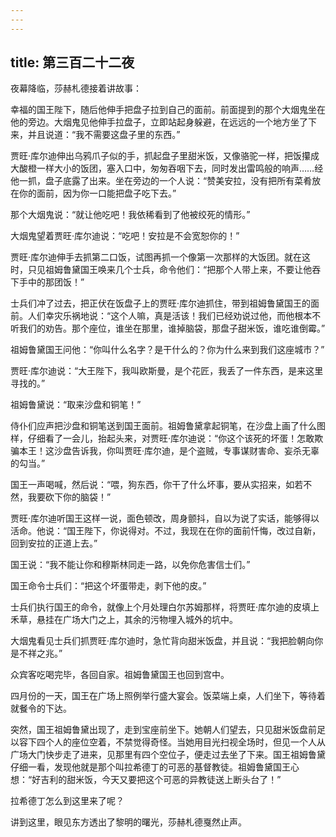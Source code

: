 ```yaml
---
---
---
```

title: 第三百二十二夜
---






夜幕降临，莎赫札德接着讲故事：





幸福的国王陛下，随后他伸手把盘子拉到自己的面前。前面提到的那个大烟鬼坐在他的旁边。大烟鬼见他伸手拉盘子，立即站起身躲避，在远远的一个地方坐了下来，并且说道：“我不需要这盘子里的东西。”

贾旺·库尔迪伸出乌鸦爪子似的手，抓起盘子里甜米饭，又像骆驼一样，把饭攥成大酸橙一样大小的饭团，塞入口中，匆匆吞咽下去，同时发出雷鸣般的响声……经他一抓，盘子底露了出来。坐在旁边的一个人说：“赞美安拉，没有把所有菜肴放在你的面前，因为你一口能把盘子吃下去。”

那个大烟鬼说：“就让他吃吧！我依稀看到了他被绞死的情形。”

大烟鬼望着贾旺·库尔迪说：“吃吧！安拉是不会宽恕你的！”

贾旺·库尔迪伸手去抓第二口饭，试图再抓一个像第一次那样的大饭团。就在这时，只见祖姆鲁黛国王唤来几个士兵，命令他们：“把那个人带上来，不要让他吞下手中的那团饭！”

士兵们冲了过去，把正伏在饭盘子上的贾旺·库尔迪抓住，带到祖姆鲁黛国王的面前。人们幸灾乐祸地说：“这个人嘛，真是活该！我们已经劝说过他，而他根本不听我们的劝告。那个座位，谁坐在那里，谁掉脑袋，那盘子甜米饭，谁吃谁倒霉。”

祖姆鲁黛国王问他：“你叫什么名字？是干什么的？你为什么来到我们这座城市？”

贾旺·库尔迪说：“大王陛下，我叫欧斯曼，是个花匠，我丢了一件东西，是来这里寻找的。”

祖姆鲁黛说：“取来沙盘和铜笔！”

侍仆们应声把沙盘和铜笔送到国王面前。祖姆鲁黛拿起铜笔，在沙盘上画了什么图样，仔细看了一会儿，抬起头来，对贾旺·库尔迪说：“你这个该死的坏蛋！怎敢欺骗本王！这沙盘告诉我，你叫贾旺·库尔迪，是个盗贼，专事谋财害命、妄杀无辜的勾当。”

国王一声喝喊，然后说：“喂，狗东西，你干了什么坏事，要从实招来，如若不然，我要砍下你的脑袋！”

贾旺·库尔迪听国王这样一说，面色顿改，周身颤抖，自以为说了实话，能够得以活命。他说：“国王陛下，你说得对。不过，我现在在你的面前忏悔，改过自新，回到安拉的正道上去。”

国王说：“我不能让你和穆斯林同走一路，以免你危害信士们。”

国王命令士兵们：“把这个坏蛋带走，剥下他的皮。”

士兵们执行国王的命令，就像上个月处理白尔苏姆那样，将贾旺·库尔迪的皮填上禾草，悬挂在广场大门之上，其余的污物埋入城外的坑中。

大烟鬼看见士兵们抓贾旺·库尔迪时，急忙背向甜米饭盘，并且说：“我把脸朝向你是不祥之兆。”

众宾客吃喝完毕，各回自家。祖姆鲁黛国王也回到宫中。





四月份的一天，国王在广场上照例举行盛大宴会。饭菜端上桌，人们坐下，等待着就餐令的下达。

突然，国王祖姆鲁黛出现了，走到宝座前坐下。她朝人们望去，只见甜米饭盘前足以容下四个人的座位空着，不禁觉得奇怪。当她用目光扫视全场时，但见一个人从广场大门快步走了进来，见那里有四个空位子，便走过去坐了下来。国王祖姆鲁黛仔细一看，发现他就是那个叫拉希德丁的可恶的基督教徒。祖姆鲁黛国王心想：“好吉利的甜米饭，今天又要把这个可恶的异教徒送上断头台了！”

拉希德丁怎么到这里来了呢？





讲到这里，眼见东方透出了黎明的曙光，莎赫札德戛然止声。